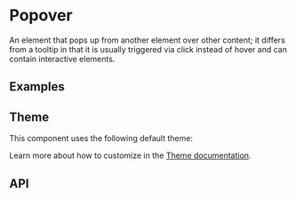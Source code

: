 
<Meta of={PopoverStories} />

# Popover
An element that pops up from another element over other content; it differs from a 
tooltip in that it is usually triggered via click instead of hover and can contain interactive elements.

## Examples
<ToggleCanvas of={PopoverStories.Simple} storybook="components-layers-popover--simple" />

## Theme
This component uses the following default theme:

<ThemeRender theme={popoverTheme} />

Learn more about how to customize in the [Theme documentation](/docs/theme/getting-started).

## API
<PropsTable name="Popover" />
